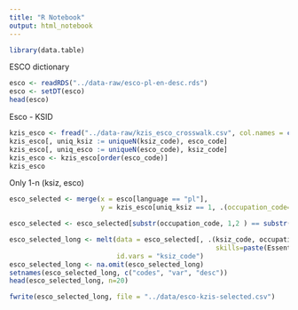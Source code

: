 ```yaml
---
title: "R Notebook"
output: html_notebook
---
```


```r
library(data.table)
```

ESCO dictionary

```r
esco <- readRDS("../data-raw/esco-pl-en-desc.rds")
esco <- setDT(esco)
head(esco)
```

Esco - KSID

```r
kzis_esco <- fread("../data-raw/kzis_esco_crosswalk.csv", col.names = c("id", "esco_code", "esco_name", "ksiz_code", "ksiz_name"), colClasses = "character")
kzis_esco[, uniq_ksiz := uniqueN(ksiz_code), esco_code]
kzis_esco[, uniq_esco := uniqueN(esco_code), ksiz_code]
kzis_esco <- kzis_esco[order(esco_code)]
kzis_esco
```
Only 1-n (ksiz, esco)


```r
esco_selected <- merge(x = esco[language == "pl"],
                       y = kzis_esco[uniq_ksiz == 1, .(occupation_code=esco_code, ksiz_code)])

esco_selected <- esco_selected[substr(occupation_code, 1,2 ) == substr(ksiz_code,1,2) ]

esco_selected_long <- melt(data = esco_selected[, .(ksiz_code, occupation_name, occupation_alternative_names, occupation_description, 
                                                    skills=paste(EssentialSkill,  OptionalSkill))],
                           id.vars = "ksiz_code")
esco_selected_long <- na.omit(esco_selected_long)
setnames(esco_selected_long, c("codes", "var", "desc"))
head(esco_selected_long, n=20)
```

```r
fwrite(esco_selected_long, file = "../data/esco-kzis-selected.csv")
```


